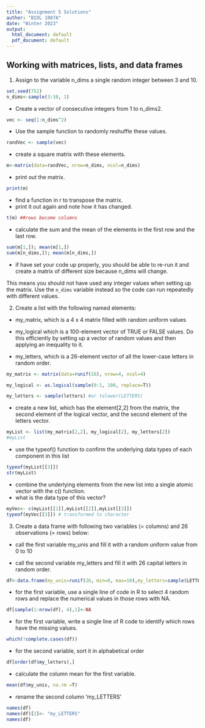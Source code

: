 ```yaml
---
title: "Assignment 5 Solutions"
author: "BIOL 1007A"
date: "Winter 2023"
output:
  html_document: default
  pdf_document: default
---
```


## Working with matrices, lists, and data frames  

1. Assign to the variable n_dims a single random integer between 3 and 10.  
```r
set.seed(752)
n_dims<-sample(3:10, 1)
```

* Create a vector of consecutive integers from 1 to n_dims2. 
```r
vec <- seq(1:n_dims^2)
```

* Use the sample function to randomly reshuffle these values.  
```r
randVec <- sample(vec)
```

* create a square matrix with these elements.  
```r
m<-matrix(data=randVec, nrow=n_dims, ncol=n_dims)
```

* print out the matrix.
```r
print(m)
```

* find a function in r to transpose the matrix.  
* print it out again and note how it has changed.
```r
t(m) ##rows become columns
```

* calculate the sum and the mean of the elements in the first row and the last row.  
  
```r
sum(m[1,]); mean(m[1,])
sum(m[n_dims,]); mean(m[n_dims,])
```


* if have set your code up properly, you should be able to re-run it and create a matrix of different size because n_dims will change. 

This means you should not have used any integer values when setting up the matrix. Use the `n_dims` variable instead so the code can run repeatedly with different values.  

2. Create a list with the following named elements:  

* my_matrix, which is a 4 x 4 matrix filled with random uniform values  

* my_logical which is a 100-element vector of TRUE or FALSE values. Do this efficiently by setting up a vector of random values and then applying an inequality to it.  

* my_letters, which is a 26-element vector of all the lower-case letters in random order. 

```r
my_matrix <- matrix(data=runif(16), nrow=4, ncol=4)

my_logical <- as.logical(sample(0:1, 100, replace=T))

my_letters <- sample(letters) #or tolower(LETTERS)
```

* create a new list, which has the element[2,2] from the matrix, the second element of the logical vector, and the second element of the letters vector.  

```r
myList <- list(my_matrix[2,2], my_logical[2], my_letters[2])
#myList
```


* use the typeof() function to confirm the underlying data types of each component in this list  
```r
typeof(myList[[3]])
str(myList)
```

* combine the underlying elements from the new list into a single atomic vector with the c() function.  
* what is the data type of this vector? 
```r
myVec<- c(myList[[1]],myList[[2]],myList[[3]])
typeof(myVec[[3]]) # transformed to character
```
 

3. Create a data frame with following two variables (= columns) and 26 observations (= rows) below:  

* call the first variable my_unis and fill it with a random uniform value from 0 to 10  

* call the second variable my_letters and fill it with 26 capital letters in random order. 
```r
df<-data.frame(my_unis=runif(26, min=0, max=10),my_letters=sample(LETTERS))
```


* for the first variable, use a single line of code in R to select 4 random rows and replace the numerical values in those rows with NA. 
```r
df[sample(1:nrow(df), 4),1]<-NA
```

* for the first variable, write a single line of R code to identify which rows have the missing values.  
```r
which(!complete.cases(df))
```

* for the second variable, sort it in alphabetical order  

```r
df[order(df$my_letters),]
```

* calculate the column mean for the first variable.  
```r
mean(df$my_unis, na.rm =T)
```

* rename the second column 'my_LETTERS'
```r
names(df)  
names(df)[2]<- "my_LETTERS"
names(df)

```


